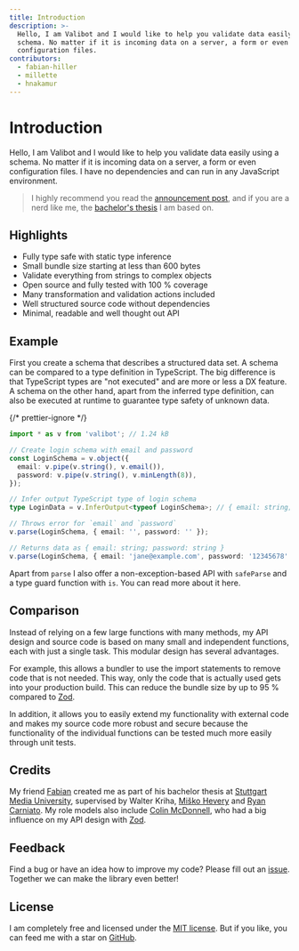 ```yaml
---
title: Introduction
description: >-
  Hello, I am Valibot and I would like to help you validate data easily using a
  schema. No matter if it is incoming data on a server, a form or even
  configuration files.
contributors:
  - fabian-hiller
  - millette
  - hnakamur
---
```



# Introduction

Hello, I am Valibot and I would like to help you validate data easily using a schema. No matter if it is incoming data on a server, a form or even configuration files. I have no dependencies and can run in any JavaScript environment.

> I highly recommend you read the [announcement post](https://www.builder.io/blog/introducing-valibot), and if you are a nerd like me, the [bachelor's thesis](/thesis.pdf) I am based on.

## Highlights

- Fully type safe with static type inference
- Small bundle size starting at less than 600 bytes
- Validate everything from strings to complex objects
- Open source and fully tested with 100 % coverage
- Many transformation and validation actions included
- Well structured source code without dependencies
- Minimal, readable and well thought out API

## Example

First you create a schema that describes a structured data set. A schema can be compared to a type definition in TypeScript. The big difference is that TypeScript types are "not executed" and are more or less a DX feature. A schema on the other hand, apart from the inferred type definition, can also be executed at runtime to guarantee type safety of unknown data.

{/* prettier-ignore */}
```ts
import * as v from 'valibot'; // 1.24 kB

// Create login schema with email and password
const LoginSchema = v.object({
  email: v.pipe(v.string(), v.email()),
  password: v.pipe(v.string(), v.minLength(8)),
});

// Infer output TypeScript type of login schema
type LoginData = v.InferOutput<typeof LoginSchema>; // { email: string; password: string }

// Throws error for `email` and `password`
v.parse(LoginSchema, { email: '', password: '' });

// Returns data as { email: string; password: string }
v.parse(LoginSchema, { email: 'jane@example.com', password: '12345678' });
```

Apart from <Link href="/api/parse/">`parse`</Link> I also offer a non-exception-based API with <Link href="/api/safeParse/">`safeParse`</Link> and a type guard function with <Link href="/api/is/">`is`</Link>. You can read more about it <Link href="/guides/parse-data/">here</Link>.

## Comparison

Instead of relying on a few large functions with many methods, my API design and source code is based on many small and independent functions, each with just a single task. This modular design has several advantages.

For example, this allows a bundler to use the import statements to remove code that is not needed. This way, only the code that is actually used gets into your production build. This can reduce the bundle size by up to 95 % compared to [Zod](https://zod.dev/).

In addition, it allows you to easily extend my functionality with external code and makes my source code more robust and secure because the functionality of the individual functions can be tested much more easily through unit tests.

## Credits

My friend [Fabian](https://twitter.com/FabianHiller) created me as part of his bachelor thesis at [Stuttgart Media University](https://www.hdm-stuttgart.de/en/), supervised by Walter Kriha, [Miško Hevery](https://twitter.com/mhevery) and [Ryan Carniato](https://twitter.com/RyanCarniato). My role models also include [Colin McDonnell](https://twitter.com/colinhacks), who had a big influence on my API design with [Zod](https://zod.dev/).

## Feedback

Find a bug or have an idea how to improve my code? Please fill out an [issue](https://github.com/fabian-hiller/valibot/issues/new). Together we can make the library even better!

## License

I am completely free and licensed under the [MIT license](https://github.com/fabian-hiller/valibot/blob/main/LICENSE.md). But if you like, you can feed me with a star on [GitHub](https://github.com/fabian-hiller/valibot).
